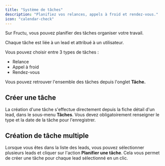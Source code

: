 ```yaml
---
title: "Système de tâches"
description: "Planifiez vos relances, appels à froid et rendez-vous."
icon: "calendar-check"
---
```


Sur Fructu, vous pouvez planifier des tâches organiser votre travail.

Chaque tâche est liée à un lead et attribué à un utilisateur.

Vous pouvez choisir entre 3 types de tâches :

- Relance
- Appel à froid
- Rendez-vous

Vous pouvez retrouver l'ensemble des tâches depuis l'onglet **Tâche.**

## Créer une tâche

La création d'une tâche s'effectue directement depuis la fiche détail d'un lead, dans le sous-menu **Tâches**. Vous devez obligatoirement renseigner le type et la date de la tâche pour l'enregistrer.

## Création de tâche multiple

Lorsque vous êtes dans la liste des leads, vous pouvez sélectionner plusieurs leads et cliquer sur l'action **Planifier une tâche**. Cela vous permet de créer une tâche pour chaque lead sélectionné en un clic.